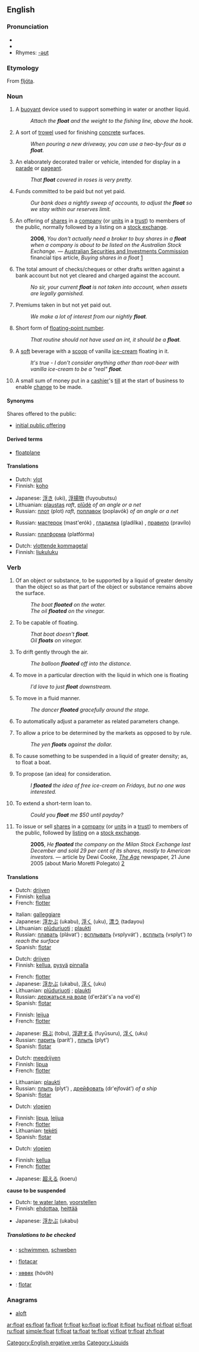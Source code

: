 {{wikipedia}}
==English==

===Pronunciation===
*{{IPA|/floʊt/}}
*{{audio|en-us-float.ogg|Audio (US)}}
*Rhymes: [[Rhymes:English:-əʊt|-əʊt]]

===Etymology===
From {{ON.}} [[fljóta]].

===Noun===
{{en-noun}}

# A [[buoyant]] device used to support something in water or another liquid.
#:''Attach the '''float''' and the weight to the fishing line, above the hook.''
# A sort of [[trowel]] used for finishing [[concrete]] surfaces.
#:''When pouring a new driveway, you can use a two-by-four as a '''float'''.''
# An elaborately decorated trailer or vehicle, intended for display in a [[parade]] or [[pageant]].
#:''That '''float''' covered in roses is very pretty.''
# {{finance}} Funds committed to be paid but not yet paid.
#:''Our bank does a nightly sweep of accounts, to adjust the '''float''' so we stay within our reserves limit.''
# {{context|finance|AU|and other Commonwealth countries?}} An offering of [[share]]s in a [[company]] (or [[unit]]s in a [[trust]]) to members of the public, normally followed by a listing on a [[stock exchange]].
#:'''2006''', ''You don't actually need a broker to buy shares in a '''float''' when a company is about to be listed on the Australian Stock Exchange.'' &mdash; [[w:Australian Securities and Investments Commission|Australian Securities and Investments Commission]] financial tips article, ''Buying shares in a float'' [http://www.fido.asic.gov.au/fido/fido.nsf/print/Buying+shares+in+a+float?opendocument]
# {{banking}} The total amount of checks/cheques or other drafts written against a bank account but not yet cleared and charged against the account.
#:''No sir, your current '''float''' is not taken into account, when assets are legally garnished.''
# {{context|insurance}} Premiums taken in but not yet paid out.
#:''We make a lot of interest from our nightly '''float'''.''
# {{programming}} Short form of [[floating-point number]].
#:''That routine should not have used an int, it should be a '''float'''.''
# A [[soft]] beverage with a [[scoop]] of vanilla [[ice-cream]] floating in it.
#:''It's true - I don't consider anything other than root-beer with vanilla ice-cream to be a "real" '''float'''.''
# A small sum of money put in a [[cashier]]'s [[till]] at the start of business to enable [[change]] to be made.

====Synonyms====
Shares offered to the public:
* [[initial public offering]]

====Derived terms====
*[[floatplane]]

====Translations====
{{trans-top|buoyant device used to support something in liquid}}
*Dutch: [[vlot]] {{n}}
*Finnish: [[koho]]
{{trans-mid}}
*Japanese: [[浮き]] (uki), [[浮揚物]] (fuyoubutsu)
*Lithuanian: [[plaustas]] {{m}} ''raft'', [[plūdė]] {{f}} ''of an angle or a net''
*Russian: [[плот]] (plot) {{m}} ''raft'', [[поплавок]] (poplavók) {{m}} ''of an angle or a net''
{{trans-bottom}}

{{trans-top|sort of trowel}}
{{trans-mid}}
*Russian: [[мастерок]] (mast'erók) {{m}}, [[гладилка]] (gladílka) {{f}}, [[правило]] (pravílo) {{m}}
{{trans-bottom}}

{{trans-top|trailer in parade}}
{{trans-mid}}
*Russian: [[платформа]] (platfórma) {{f}}
{{trans-bottom}}

{{trans-top|funds committed to be paid but not yet paid}}
{{trans-mid}}
{{trans-bottom}}

{{trans-top|banking: total amount of checks/cheques or other drafts written against a bank}}
{{trans-mid}}
{{trans-bottom}}

{{trans-top|insurance: premiums taken in but not yet paid out}}
{{trans-mid}}
{{trans-bottom}}

{{trans-top|programming: short form of floating-point number}}
*Dutch: [[vlottende kommagetal]] {{n}}
*Finnish: [[liukuluku]]
{{trans-mid}}
{{trans-bottom}}

{{trans-top|soft beverage with a scoop of vanilla ice-cream floating in it}}
{{trans-mid}}
{{trans-bottom}}

===Verb===
{{en-verb}}

# {{intransitive}} Of an object or substance, to be supported by a liquid of greater density than the object so as that part of the object or substance remains above the surface.
#:''The boat '''floated''' on the water.''
#:''The oil '''floated''' on the vinegar.''
# {{intransitive}} To be capable of floating.
#:''That boat doesn't '''float'''.''
#:''Oil '''floats''' on vinegar.''
# {{intransitive}} To drift gently through the air.
#:''The balloon '''floated''' off into the distance.''
# {{intransitive}} To move in a particular direction with the liquid in which one is floating
#:''I'd love to just '''float''' downstream.''
# {{intransitive}} To move in a fluid manner.
#:''The dancer '''floated''' gracefully around the stage.''
# {{intransitive}} To automatically adjust a parameter as related parameters change.
# {{intransitive|finance}} To allow a price to be determined by the markets as opposed to by rule.
#:''The yen '''floats''' against the dollar.''
# {{transitive}} To cause something to be suspended in a liquid of greater density; as, to float a boat.
# {{transitive}} To propose (an idea) for consideration.
#:''I '''floated''' the idea of free ice-cream on Fridays, but no one was interested.''
# {{transitive}} To extend a short-term loan to.
#:''Could you '''float''' me $50 until payday?''
# {{transitive|finance|AU|and other Commonwealth countries?}} To issue or sell [[share]]s in a [[company]] (or [[unit]]s in a [[trust]]) to members of the public, followed by [[listing]] on a [[stock exchange]].
#:'''2005''', ''He '''floated''' the company on the Milan Stock Exchange last December and sold 29 per cent of its shares, mostly to American investors.'' &mdash; article by Dewi Cooke, ''[[w:The Age|The Age]]'' newspaper, 21 June 2005 (about Mario Moretti Polegato) [http://www.theage.com.au/news/business/shoemaker-strides-for-world-domination/2005/06/20/1119250927926.html?from=moreStories]

====Translations====
{{trans-top|be supported by a liquid}}
*Dutch: [[drijven]]
*Finnish: [[kellua]]
*French: [[flotter]]
{{trans-mid}}
*Italian: [[galleggiare]]
*Japanese: [[浮かぶ]] (ukabu), [[浮く]] (uku), [[漂う]] (tadayou)
*Lithuanian: [[plūduriuoti]] {{impf}}; [[plaukti]] {{impf}}
*Russian: [[плавать]] (plávat') {{impf}}; [[всплывать]] (vsplyvát') {{pf}}, [[всплыть]] (vsplyt') {{impf}} ''to reach the surface''
*Spanish: [[flotar]]
{{trans-bottom}}

{{trans-top|be capable of floating}}
*Dutch: [[drijven]]
*Finnish: [[kellua]], [[pysyä]] [[pinta|pinnalla]]
{{trans-mid}}
*French: [[flotter]]
*Japanese: [[浮かぶ]] (ukabu), [[浮く]] (uku)
*Lithuanian: [[plūduriuoti]] {{impf}}; [[plaukti]] {{impf}}
*Russian: [[держаться на воде]] (d'eržát's'a na vod'é)
*Spanish: [[flotar]]
{{trans-bottom}}

{{trans-top|drift gently through the air}}
*Finnish: [[leijua]]
*French: [[flotter]]
{{trans-mid}}
*Japanese: [[飛ぶ]] (tobu), [[浮遊する]] (fuyūsuru), [[浮く]] (uku)
*Russian: [[парить]] (parít') {{impf}}, [[плыть]] (plyt') {{impf}}
*Spanish: [[flotar]]
{{trans-bottom}}

{{trans-top|move in a particular direction with the liquid in which one is floating}}
*Dutch: [[meedrijven]]
*Finnish: [[lipua]]
*French: [[flotter]]
{{trans-mid}}
*Lithuanian: [[plaukti]] {{impf}}
*Russian: [[плыть]] (plyt') {{impf}}, [[дрейфовать]] (dr'ejfovát') {{impf}} ''of a ship''
*Spanish: [[flotar]]
{{trans-bottom}}

{{trans-top|move in a fluid manner}}
*Dutch: [[vloeien]]
{{trans-mid}}
*Finnish: [[lipua]], [[leijua]]
*French: [[flotter]]
*Lithuanian: [[tekėti]] {{impf}}
*Spanish: [[flotar]]
{{trans-bottom}}

{{trans-top|automatically adjust a parameter as related parameters change}}
*Dutch: [[vloeien]]
{{trans-mid}}
{{trans-bottom}}

{{trans-top|allow a price to be determined by the markets as opposed to by rule}}
*Finnish: [[kellua]]
*French: [[flotter]]
{{trans-mid}}
*Japanese: [[超える]] (koeru)
{{trans-bottom}}

'''cause to be suspended'''

{{trans-top|propose for consideration}}
*Dutch: [[te water laten]], [[voorstellen]]
*Finnish: [[ehdottaa]], [[heittää]]
{{trans-mid}}
*Japanese: [[浮かぶ]] (ukabu)
{{trans-bottom}}

{{trans-top|extend a short-term loan to}}
{{trans-mid}}
{{trans-bottom}}

=====Translations to be checked=====
{{checktrans}}
*{{ttbc|German}}: [[schwimmen]], [[schweben]]
*{{ttbc|Ido}}: [[flotacar]]
*{{ttbc|Mongolian}}: [[хөвөх]] (hövöh)
*{{ttbc|Spanish}}: [[flotar]]

===Anagrams===
* [[aloft]]

[[Category:English ergative verbs]]
[[Category:Liquids]]

[[ar:float]]
[[es:float]]
[[fa:float]]
[[fr:float]]
[[ko:float]]
[[io:float]]
[[it:float]]
[[hu:float]]
[[nl:float]]
[[pl:float]]
[[ru:float]]
[[simple:float]]
[[fi:float]]
[[ta:float]]
[[te:float]]
[[vi:float]]
[[tr:float]]
[[zh:float]]